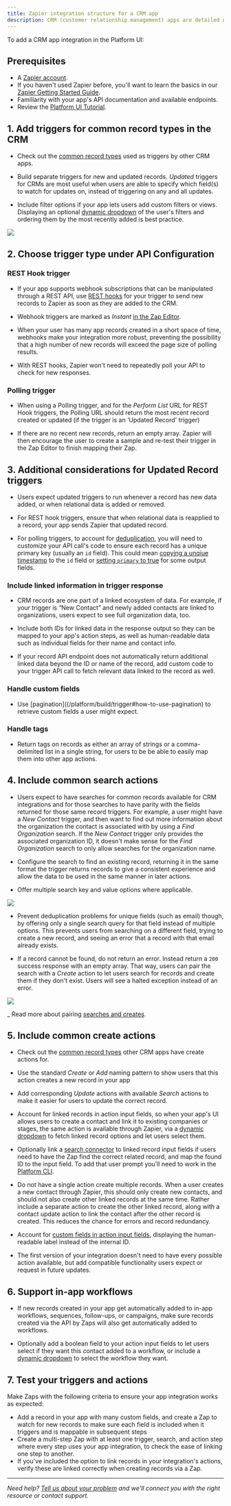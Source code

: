 ```yaml
---
title: Zapier integration structure for a CRM app
description: CRM (customer relationship management) apps are detailed databases that link contacts with companies, companies with deals, and more.
---
```

To add a CRM app integration in the Platform UI:

## Prerequisites

*   A [Zapier account](https://zapier.com/sign-up).
*   If you haven't used Zapier before, you'll want to learn the basics in our [Zapier Getting Started Guide](https://zapier.com/learn/zapier-quick-start-guide/).
*   Familiarity with your app's API documentation and available endpoints.
*   Review the [Platform UI Tutorial](/platform/quickstart/ui-tutorial).

## 1\. Add triggers for common record types in the CRM

*   Check out the [common record types](/platform/quickstart/must-have-triggers-and-actions#crm-customer-relationship-management) used as triggers by other CRM apps.

*   Build separate triggers for new and updated records. _Updated_ triggers for CRMs are most useful when users are able to specify which field(s) to watch for updates on, instead of triggering on any and all updates.

*   Include filter options if your app lets users add custom filters or views. Displaying an optional [dynamic dropdown](/platform/build/field-definitions#dynamic-dropdown) of the user's filters and ordering them by the most recently added is best practice.

<Frame>
  <img src="/images/6bb177088b4a484c7b72842a05177d5b.png"/>
</Frame>

## 2\. Choose trigger type under API Configuration

### REST Hook trigger

*   If your app supports webhook subscriptions that can be manipulated through a REST API, use [REST hooks](/platform/build/trigger#rest-hook-trigger) for your trigger to send new records to Zapier as soon as they are added to the CRM.

*   Webhook triggers are marked as _Instant_ [in the Zap Editor](https://cdn.zappy.app/6b696dfaf34664b181b6df651067cfd3.png).

*   When your user has many app records created in a short space of time, webhooks make your integration more robust, preventing the possibility that a high number of new records will exceed the page size of polling results.

*   With REST hooks, Zapier won't need to repeatedly poll your API to check for new responses.


### Polling trigger

*   When using a Polling trigger, and for the _Perform List_ URL for REST Hook triggers, the Polling URL should return the most recent record created or updated (if the trigger is an ‘Updated Record' trigger)

*   If there are no recent new records, return an empty array. Zapier will then encourage the user to create a sample and re-test their trigger in the Zap Editor to finish mapping their Zap.


## 3\. Additional considerations for Updated Record triggers

*   Users expect updated triggers to run whenever a record has new data added, or when relational data is added or removed.

*   For REST hook triggers, ensure that when relational data is reapplied to a record, your app sends Zapier that updated record.

*   For polling triggers, to account for [deduplication](/platform/build/deduplication), you will need to customize your API call's code to ensure each record has a unique primary key (usually an `id` field). This could mean [copying a unqiue timestamp](/platform/build/deduplication#custom-primary-keys) to the `id` field or [setting `primary` to true](https://github.com/zapier/zapier-platform/blob/main/packages/cli/README.md#how-does-deduplication-work) for some output fields.


### Include linked information in trigger response

*   CRM records are one part of a linked ecosystem of data. For example, if your trigger is “New Contact” and newly added contacts are linked to organizations, users expect to see full organization data, too.

*   Include both IDs for linked data in the response output so they can be mapped to your app's action steps, as well as human-readable data such as individual fields for their name and contact info.

*   If your record API endpoint does not automatically return additional linked data beyond the ID or name of the record, add custom code to your trigger API call to fetch relevant data linked to the record as well.


### Handle custom fields

*   Use \[pagination\]((/platform/build/trigger#how-to-use-pagination) to retrieve custom fields a user might expect.

### Handle tags

*   Return tags on records as either an array of strings or a comma-delimited list in a single string, for users to be be able to easily map them into other app actions.

## 4\. Include common search actions

*   Users expect to have searches for common records available for CRM integrations and for those searches to have parity with the fields returned for those same record triggers. For example, a user might have a _New Contact_ trigger, and then want to find out more information about the organization the contact is associated with by using a _Find Organization_ search. If the _New Contact_ trigger only provides the associated organization ID, it doesn't make sense for the _Find Organization_ search to only allow searches for the organization name.

*   Configure the search to find an existing record, returning it in the same format the trigger returns records to give a consistent experience and allow the data to be used in the same manner in later actions.

*   Offer multiple search key and value options where applicable.

<Frame>
  <img src="/images/8b3b564da528667a3b0fc57fb105edfa.gif"/>
</Frame>

*   Prevent deduplication problems for unique fields (such as email) though, by offering only a single search query for that field instead of multiple options. This prevents users from searching on a different field, trying to create a new record, and seeing an error that a record with that email already exists.

*   If a record cannot be found, do not return an error. Instead return a `200` success response with an empty array. That way, users can pair the search with a _Create_ action to let users search for records and create them if they don't exist. Users will see a halted exception instead of an error.

<Frame>
  <img src="/images/5e0bd80c41a78719f140e2382454cf99.gif"/>
</Frame>

\_ Read more about pairing [searches and creates](/platform/build/search-or-create).

## 5\. Include common create actions

*   Check out the [common record types](/platform/quickstart/must-have-triggers-and-actions#crm-customer-relationship-management) other CRM apps have create actions for.

*   Use the standard _Create_ or _Add_ naming pattern to show users that this action creates a new record in your app

*   Add corresponding _Update_ actions with available _Search_ actions to make it easier for users to update the correct record.

*   Account for linked records in action input fields, so when your app's UI allows users to create a contact and link it to existing companies or stages, the same action is available through Zapier, via a [dynamic dropdown](/platform/build/field-definitions#dynamic-dropdown) to fetch linked record options and let users select them.

*   Optionally link a [search connector](https://cdn.zappy.app/103626b1313602fa33c33711ed44ff56.png) to linked record input fields if users need to have the Zap find the correct related record, and map the found ID to the input field. To add that user prompt you'll need to work in the [Platform CLI](https://github.com/zapier/zapier-platform/blob/main/packages/cli/README.md#search-powered-fields).

*   Do not have a single action create multiple records. When a user creates a new contact through Zapier, this should only create new contacts, and should not also create other linked records at the same time. Rather include a separate action to create the other linked record, along with a contact update action to link the contact after the other record is created. This reduces the chance for errors and record redundancy.

*   Account for [custom fields in action input fields](/platform/build/dynamic-field), displaying the human-readable label instead of the internal ID.

*   The first version of your integration doesn't need to have every possible action available, but add compatible functionality users expect or request in future updates.


## 6\. Support in-app workflows

*   If new records created in your app get automatically added to in-app workflows, sequences, follow-ups, or campaigns, make sure records created via the API by Zaps will also get automatically added to workflows.

*   Optionally add a boolean field to your action input fields to let users select if they want this contact added to a workflow, or include a [dynamic dropdown](/platform/build/field-definitions#dynamic-dropdown) to select the workflow they want.


## 7\. Test your triggers and actions

Make Zaps with the following criteria to ensure your app integration works as expected:

*   Add a record in your app with many custom fields, and create a Zap to watch for new records to make sure each field is included when it triggers and is mappable in subsequent steps
*   Create a multi-step Zap with at least one trigger, search, and action step where every step uses your app integration, to check the ease of linking one step to another.
*   If you've included the option to link records in your integration's actions, verify these are linked correctly when creating records via a Zap.

- - -

_Need help? [Tell us about your problem](https://developer.zapier.com/contact) and we'll connect you with the right resource or contact support._
